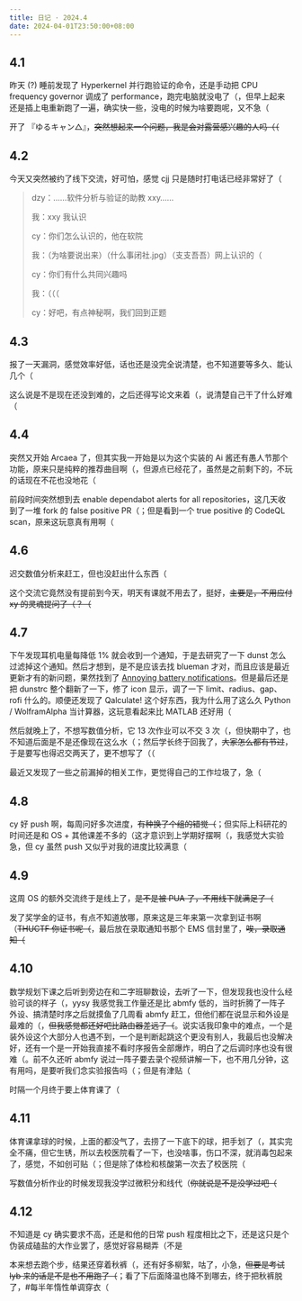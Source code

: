 ```yaml
---
title: 日记 · 2024.4
date: 2024-04-01T23:50:00+08:00
---
```


## 4.1

昨天 (?) 睡前发现了 Hyperkernel 并行跑验证的命令，还是手动把 CPU frequency governor 调成了 performance，跑完电脑就没电了（，但早上起来还是插上电重新跑了一遍，确实快一些，没电的时候为啥要跑呢，又不急（

开了 <span lang="ja">『ゆるキャン△』</span>，~~突然想起来一个问题，我是会对露营感兴趣的人吗（（~~

## 4.2

今天又突然被约了线下交流，好可怕，感觉 cjj 只是随时打电话已经非常好了（

>   dzy：……软件分析与验证的助教 xxy……
>
>   我：xxy 我认识
>
>   cy：你们怎么认识的，他在软院
>
>   我：（为啥要说出来）（什么事闭社.jpg）（支支吾吾）网上认识的（
>
>   cy：你们有什么共同兴趣吗
>
>   我：（（（
>
>   cy：好吧，有点神秘啊，我们回到正题

## 4.3

报了一天漏洞，感觉效率好低，话也还是没完全说清楚，也不知道要等多久、能认几个（

这么说是不是现在还没到难的，之后还得写论文来着（，说清楚自己干了什么好难（

## 4.4

突然又开始 Arcaea 了，但其实我一开始是以为这个实装的 Ai 酱还有愚人节那个功能，原来只是纯粹的推荐曲目啊（，但源点已经花了，虽然是之前剩下的，不玩的话现在不花也没地花（

前段时间突然想到去 enable dependabot alerts for all repositories，这几天收到了一堆 fork 的 false positive PR（；但是看到一个 true positive 的 CodeQL scan，原来这玩意真有用啊（

## 4.6

迟交数值分析来赶工，但也没赶出什么东西（

这个交流它竟然没有提前到今天，明天有课就不用去了，挺好，~~主要是，不用应付 xy 的灵魂提问了（？（~~

## 4.7

下午发现耳机电量每降低 1% 就会收到一个通知，于是去研究了一下 dunst 怎么过滤掉这个通知。然后才想到，是不是应该去找 blueman 才对，而且应该是最近更新才有的新问题，果然找到了 [Annoying battery notifications](https://github.com/blueman-project/blueman/issues/2317)。但是最后还是把 dunstrc 整个翻新了一下，修了 icon 显示，调了一下 limit、radius、gap、rofi 什么的。顺便还发现了 Qalculate! 这个好东西，我为什么用了这么久 Python / WolframAlpha 当计算器，这玩意看起来比 MATLAB 还好用（

然后就晚上了，不想写数值分析，它 13 次作业可以不交 3 次（，但快期中了，也不知道后面是不是还像现在这么水（；然后学长终于回我了，~~大家怎么都有节过~~，于是要写也得迟交两天了，更不想写了（（

最近又发现了一些之前漏掉的相关工作，更觉得自己的工作垃圾了，急（

## 4.8

cy 好 push 啊，每周问好多次进度，~~有种换了个组的错觉（~~；但实际上科研花的时间还是和 OS + 其他课差不多的（这才意识到上学期好摆啊（，我感觉大实验急，但 cy 虽然 push 又似乎对我的进度比较满意（

## 4.9

这周 OS 的额外交流终于是线上了，~~是不是被 PUA 了，不用线下就满足了（~~

发了奖学金的证书，有点不知道放哪，原来这是三年来第一次拿到证书啊（~~THUCTF 你证书呢（~~，最后放在录取通知书那个 EMS 信封里了，~~唉，录取通知（~~

## 4.10

数学规划下课之后听到旁边在和二字班聊数设，去听了一下，但发现我也没什么经验可谈的样子（，yysy 我感觉我工作量还是比 abmfy 低的，当时折腾了一阵子外设、搞清楚时序之后就摸鱼了几周看 abmfy 赶工，但他们都在说显示和外设是最难的（，~~但我感觉都还好吧比路由器差远了（~~。说实话我印象中的难点，一个是装外设这个大部分人也遇不到，一个是判断起跳这个更没有别人，我最后也没解决好，还有一个是一开始我直接不看时序报告全部爆炸，明白了之后调时序也没有很难（。前不久还听 abmfy 说过一阵子要去录个视频讲解一下，也不用几分钟，这有用吗，是要听我们念实验报告吗（；但是有津贴（

时隔一个月终于要上体育课了（

## 4.11

体育课拿球的时候，上面的都没气了，去捞了一下底下的球，把手划了（，其实完全不痛，但它生锈，所以去校医院看了一下，也没啥事，伤口不深，就消毒包起来了，感觉，不如创可贴（；但是除了体检和核酸第一次去了校医院（

写数值分析作业的时候发现我没学过微积分和线代（~~你就说是不是没学过吧（~~

## 4.12

不知道是 cy 确实要求不高，还是和他的日常 push 程度相比之下，还是这只是个伪装成磕盐的大作业罢了，感觉好容易糊弄（不是

本来想去跑个步，结果还穿着秋裤（，还有好多柳絮，咕了，小急，~~但要是考试 lyb 来的话是不是也不用跑了（~~；看了下后面降温也降不到哪去，终于把秋裤脱了，#每半年惰性单调穿衣（
